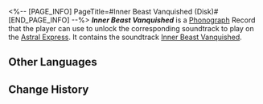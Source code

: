 <%-- [PAGE_INFO]
PageTitle=#Inner Beast Vanquished (Disk)#
[END_PAGE_INFO] --%>
{{Item Infobox
|title       = ''Inner Beast Vanquished''
|id          = 210365
|image       = Item Inner Beast Vanquished (Disk).png{{subst:void|<!--$UPLOAD:<<SpriteOutput/ItemFigures/210001.png>-<Item Inner Beast Vanquished (Disk).png>-<Item Icons>>-->}}
|type        = Disk
|invCategory = Valuables
|rarity      = 3
|effect      = 
|description = A record that can be played on the Express' phonograph. It might be a chance acquisition or a gift from someone else. All sorts of memories surge up when the music plays &mdash; the smiles, encounters, touches, and the excitement of battle. Maybe that is why people still collect records even as society rapidly advances.<br />The current record contains the track "Inner Beast Vanquished."
}}
{{Description|''Eliminate the evil's root, after which the evil will dissipate.''}}
'''''Inner Beast Vanquished''''' is a [[Phonograph]] Record that the player can use to unlock the corresponding soundtrack to play on the [[Astral Express]]. It contains the soundtrack [[Inner Beast Vanquished]].

==Other Languages==
{{Other Languages
|en   = ''Inner Beast Vanquished''
|zhs  = 《心兽灭却》
|zht  = 《心獸滅卻》
|ja   = 『心獣滅却』
|ko   = ≪심수 멸각≫
|es   = Bestia interior aniquilada
|fr   = «&nbsp;Inner Beast Vanquished&nbsp;»
|ru   = Inner Beast Vanquished
|th   = "Inner Beast Vanquished"
|vi   = "Diệt Trừ Thú Tâm"
|de   = „Vernichtung der inneren Bestie“
|id   = "Inner Beast Vanquished"
|pt   = "Inner Beast Vanquished"
}}

==Change History==
{{Change History|2.5}}